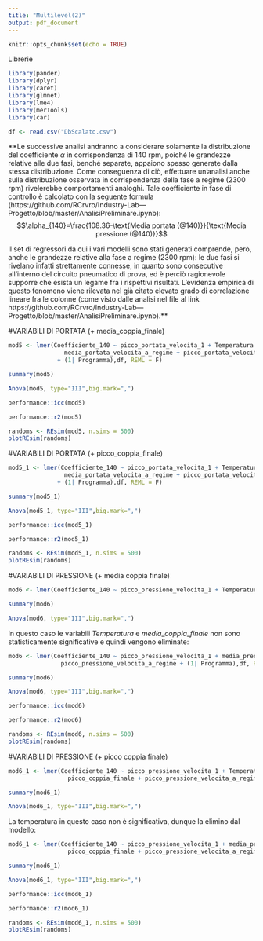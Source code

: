 ---
title: "Multilevel(2)"
output: pdf_document
---

```{r setup, include=FALSE}
knitr::opts_chunk$set(echo = TRUE)
```

Librerie 
```{r}
library(pander)
library(dplyr)
library(caret)
library(glmnet)
library(lme4)
library(merTools)
library(car)
```

```{r}
df <- read.csv("DbScalato.csv")
```

**Le successive analisi andranno a considerare solamente la distribuzione del coefficiente $α$ in corrispondenza di 140 rpm, poiché le grandezze relative alle due fasi, benché
separate, appaiono spesso generate dalla stessa distribuzione. Come conseguenza di ciò, effettuare un’analisi anche sulla distribuzione osservata in corrispondenza della fase a
regime (2300 rpm) rivelerebbe comportamenti analoghi. Tale coefficiente in fase di controllo è calcolato con la seguente formula (https://github.com/RCrvro/Industry-Lab---Progetto/blob/master/AnalisiPreliminare.ipynb): $$\alpha_{140}=\frac{108.36-\text{Media portata (@140)}}{\text{Media pressione (@140)}}$$

Il set di regressori da cui i vari modelli sono stati generati comprende, però, anche le grandezze relative alla fase a regime (2300 rpm): le due fasi si rivelano infatti
strettamente connesse, in quanto sono consecutive all’interno del circuito pneumatico di prova, ed è perciò ragionevole supporre che esista un legame fra i rispettivi risultati.
L’evidenza empirica di questo fenomeno viene rilevata nel già citato elevato grado di correlazione lineare fra le colonne (come visto dalle analisi nel file al link
https://github.com/RCrvro/Industry-Lab---Progetto/blob/master/AnalisiPreliminare.ipynb).**

#VARIABILI DI PORTATA (+ media_coppia_finale)

```{r}
mod5 <- lmer(Coefficiente_140 ~ picco_portata_velocita_1 + Temperatura + media_coppia_finale +
                media_portata_velocita_a_regime + picco_portata_velocita_a_regime 
              + (1| Programma),df, REML = F)

summary(mod5)
```

```{r}
Anova(mod5, type="III",big.mark=",")
```

```{r}
performance::icc(mod5)
```

```{r}
performance::r2(mod5)
```


```{r}
randoms <- REsim(mod5, n.sims = 500)
plotREsim(randoms)
```

#VARIABILI DI PORTATA (+ picco_coppia_finale)
```{r}
mod5_1 <- lmer(Coefficiente_140 ~ picco_portata_velocita_1 + Temperatura + picco_coppia_finale +
                media_portata_velocita_a_regime + picco_portata_velocita_a_regime 
              + (1| Programma),df, REML = F)

summary(mod5_1)
```

```{r}
Anova(mod5_1, type="III",big.mark=",")
```

```{r}
performance::icc(mod5_1)
```

```{r}
performance::r2(mod5_1)
```


```{r}
randoms <- REsim(mod5_1, n.sims = 500)
plotREsim(randoms)
```

#VARIABILI DI PRESSIONE (+ media coppia finale)
```{r}
mod6 <- lmer(Coefficiente_140 ~ picco_pressione_velocita_1 + Temperatura + media_pressione_velocita_1 + media_coppia_finale + picco_pressione_velocita_a_regime + (1| Programma),df, REML = F)

summary(mod6)
```

```{r}
Anova(mod6, type="III",big.mark=",")
```

In questo caso le variabili $Temperatura$ e $media\_coppia\_finale$ non sono statisticamente significative e quindi vengono eliminate:
```{r}
mod6 <- lmer(Coefficiente_140 ~ picco_pressione_velocita_1 + media_pressione_velocita_1 +
               picco_pressione_velocita_a_regime + (1| Programma),df, REML = F)

summary(mod6)
```

```{r}
Anova(mod6, type="III",big.mark=",")
```

```{r}
performance::icc(mod6)
```

```{r}
performance::r2(mod6)
```


```{r}
randoms <- REsim(mod6, n.sims = 500)
plotREsim(randoms)
```

#VARIABILI DI PRESSIONE (+ picco coppia finale)
```{r}
mod6_1 <- lmer(Coefficiente_140 ~ picco_pressione_velocita_1 + Temperatura + media_pressione_velocita_1 +
                 picco_coppia_finale + picco_pressione_velocita_a_regime + (1| Programma),df, REML = F)

summary(mod6_1)
```

```{r}
Anova(mod6_1, type="III",big.mark=",")
```

La temperatura in questo caso non è significativa, dunque la elimino dal modello:
```{r}
mod6_1 <- lmer(Coefficiente_140 ~ picco_pressione_velocita_1 + media_pressione_velocita_1 +
                 picco_coppia_finale + picco_pressione_velocita_a_regime + (1| Programma),df, REML = F)

summary(mod6_1)
```

```{r}
Anova(mod6_1, type="III",big.mark=",")
```

```{r}
performance::icc(mod6_1)
```


```{r}
performance::r2(mod6_1)
```


```{r}
randoms <- REsim(mod6_1, n.sims = 500)
plotREsim(randoms)
```

